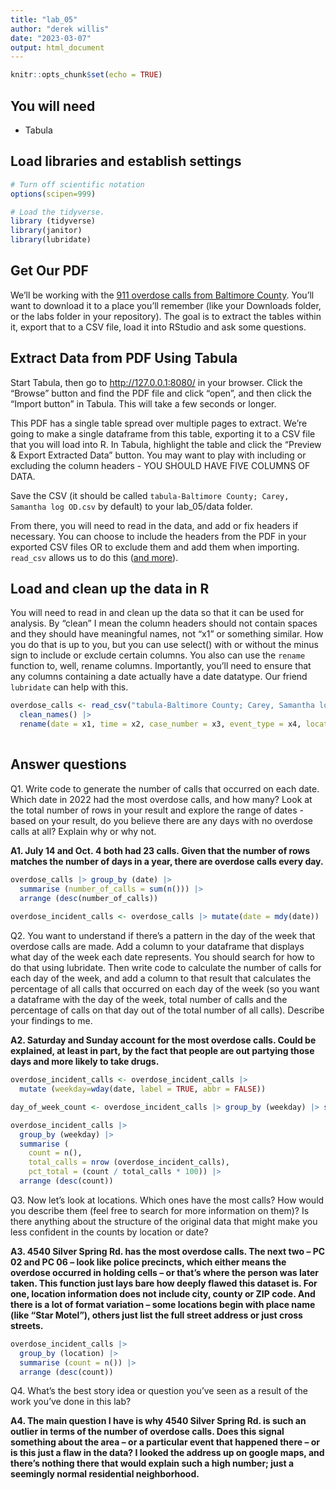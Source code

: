 ```yaml
---
title: "lab_05"
author: "derek willis"
date: "2023-03-07"
output: html_document
---
```


```r
knitr::opts_chunk$set(echo = TRUE)
```

## You will need

-   Tabula

## Load libraries and establish settings

```r
# Turn off scientific notation
options(scipen=999)

# Load the tidyverse.
library (tidyverse)
library(janitor)
library(lubridate)
```

## Get Our PDF

We'll be working with the [911 overdose calls from Baltimore County](https://drive.google.com/file/d/1qkYuojGF_6WKFr5aNQxmewDzcKyOiJFr/view?usp=share_link). You'll want to download it to a place you'll remember (like your Downloads folder, or the labs folder in your repository). The goal is to extract the tables within it, export that to a CSV file, load it into RStudio and ask some questions.

## Extract Data from PDF Using Tabula

Start Tabula, then go to <http://127.0.0.1:8080/> in your browser. Click the "Browse" button and find the PDF file and click "open", and then click the "Import button" in Tabula. This will take a few seconds or longer.

This PDF has a single table spread over multiple pages to extract. We're going to make a single dataframe from this table, exporting it to a CSV file that you will load into R. In Tabula, highlight the table and click the "Preview & Export Extracted Data" button. You may want to play with including or excluding the column headers - YOU SHOULD HAVE FIVE COLUMNS OF DATA.

Save the CSV (it should be called `tabula-Baltimore County; Carey, Samantha log OD.csv` by default) to your lab_05/data folder.

From there, you will need to read in the data, and add or fix headers if necessary. You can choose to include the headers from the PDF in your exported CSV files OR to exclude them and add them when importing. `read_csv` allows us to do this ([and more](https://readr.tidyverse.org/reference/read_delim.html)).

## Load and clean up the data in R

You will need to read in and clean up the data so that it can be used for analysis. By "clean" I mean the column headers should not contain spaces and they should have meaningful names, not "x1" or something similar. How you do that is up to you, but you can use select() with or without the minus sign to include or exclude certain columns. You also can use the `rename` function to, well, rename columns. Importantly, you'll need to ensure that any columns containing a date actually have a date datatype. Our friend `lubridate` can help with this.

```r

overdose_calls <- read_csv("tabula-Baltimore County; Carey, Samantha log OD.csv", col_names = FALSE) |>
  clean_names() |>
  rename(date = x1, time = x2, case_number = x3, event_type = x4, location = x5)
  
```

## Answer questions

Q1. Write code to generate the number of calls that occurred on each date. Which date in 2022 had the most overdose calls, and how many? Look at the total number of rows in your result and explore the range of dates - based on your result, do you believe there are any days with no overdose calls at all? Explain why or why not.

**A1. July 14 and Oct. 4 both had 23 calls. Given that the number of rows matches the number of days in a year, there are overdose calls every day.**

```r

overdose_calls |> group_by (date) |>
  summarise (number_of_calls = sum(n())) |>
  arrange (desc(number_of_calls))
 
overdose_incident_calls <- overdose_calls |> mutate(date = mdy(date))
```

Q2. You want to understand if there's a pattern in the day of the week that overdose calls are made. Add a column to your dataframe that displays what day of the week each date represents. You should search for how to do that using lubridate. Then write code to calculate the number of calls for each day of the week, and add a column to that result that calculates the percentage of all calls that occurred on each day of the week (so you want a dataframe with the day of the week, total number of calls and the percentage of calls on that day out of the total number of all calls). Describe your findings to me.

**A2. Saturday and Sunday account for the most overdose calls. Could be explained, at least in part, by the fact that people are out partying those days and more likely to take drugs.**

```r
overdose_incident_calls <- overdose_incident_calls |>
  mutate (weekday=wday(date, label = TRUE, abbr = FALSE))

day_of_week_count <- overdose_incident_calls |> group_by (weekday) |> summarise(total_amount = sum(n())) |> arrange(desc(total_amount)) 


```

```r
overdose_incident_calls |> 
  group_by (weekday) |>   
  summarise (
    count = n(),
    total_calls = nrow (overdose_incident_calls),
    pct_total = (count / total_calls * 100)) |>
  arrange (desc(count))
```

Q3. Now let's look at locations. Which ones have the most calls? How would you describe them (feel free to search for more information on them)? Is there anything about the structure of the original data that might make you less confident in the counts by location or date?

**A3. 4540 Silver Spring Rd. has the most overdose calls. The next two – PC 02 and PC 06 – look like police precincts, which either means the overdose occurred in holding cells – or that's where the person was later taken. This function just lays bare how deeply flawed this dataset is. For one, location information does not include city, county or ZIP code. And there is a lot of format variation – some locations begin with place name (like "Star Motel"), others just list the full street address or just cross streets.**

```r
overdose_incident_calls |> 
  group_by (location) |>
  summarise (count = n()) |>
  arrange (desc(count))
```

Q4. What's the best story idea or question you've seen as a result of the work you've done in this lab?

**A4. The main question I have is why 4540 Silver Spring Rd. is such an outlier in terms of the number of overdose calls. Does this signal something about the area – or a particular event that happened there – or is this just a flaw in the data? I looked the address up on google maps, and there's nothing there that would explain such a high number; just a seemingly normal residential neighborhood.**
